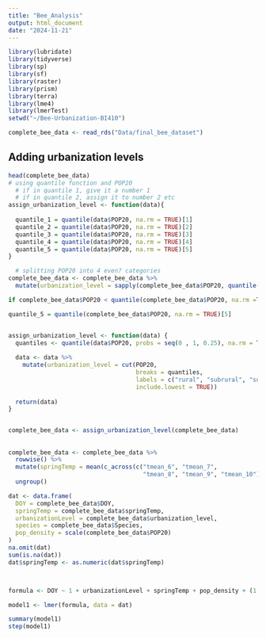 ```yaml
---
title: "Bee_Analysis"
output: html_document
date: "2024-11-21"
---
```


```r
library(lubridate)
library(tidyverse)
library(sp)
library(sf)
library(raster)
library(prism)
library(terra)
library(lme4)
library(lmerTest)
setwd("~/Bee-Urbanization-BI410")

complete_bee_data <- read_rds("Data/final_bee_dataset")
```

## Adding urbanization levels 

```r
head(complete_bee_data)
# using quantile function and POP20
  # if in quantile 1, give it a number 1
  # if in quantile 2, assign it to number 2 etc 
assign_urbanization_level <- function(data){
  
  quantile_1 = quantile(data$POP20, na.rm = TRUE)[1]
  quantile_2 = quantile(data$POP20, na.rm = TRUE)[2]
  quantile_3 = quantile(data$POP20, na.rm = TRUE)[3]
  quantile_4 = quantile(data$POP20, na.rm = TRUE)[4]
  quantile_5 = quantile(data$POP20, na.rm = TRUE)[5]
}

  # splitting POP20 into 4 even? categories
complete_bee_data <- complete_bee_data %>%
  mutate(urbanization_level = sapply(complete_bee_data$POP20, quantile(complete_bee_data$POP20, na.rm = TRUE))) 

if complete_bee_data$POP20 < quantile(complete_bee_data$POP20, na.rm =TRUE)

quantile_5 = quantile(complete_bee_data$POP20, na.rm = TRUE)[5]


assign_urbanization_level <- function(data) {
  quantiles <- quantile(data$POP20, probs = seq(0 , 1, 0.25), na.rm = TRUE)
  
  data <- data %>% 
    mutate(urbanization_level = cut(POP20,
                                    breaks = quantiles,
                                    labels = c("rural", "subrural", "suburban", "urban"),
                                    include.lowest = TRUE))
  
  return(data)
}


complete_bee_data <- assign_urbanization_level(complete_bee_data)

```

## 

```r
complete_bee_data <- complete_bee_data %>%
  rowwise() %>%
  mutate(springTemp = mean(c_across(c("tmean_6", "tmean_7", 
                                      "tmean_8", "tmean_9", "tmean_10")), na.rm = TRUE)) %>%
  ungroup()

dat <- data.frame(
  DOY = complete_bee_data$DOY,
  springTemp = complete_bee_data$springTemp,
  urbanizationLevel = complete_bee_data$urbanization_level,
  species = complete_bee_data$Species,
  pop_density = scale(complete_bee_data$POP20)
)
na.omit(dat)
sum(is.na(dat))
dat$springTemp <- as.numeric(dat$springTemp)



formula <- DOY ~ 1 + urbanizationLevel + springTemp + pop_density + (1 | species)

model1 <- lmer(formula, data = dat)

summary(model1)
step(model1)

```


